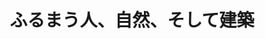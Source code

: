 ﻿---
title: "ふるまう人、自然、そして建築"
category: "環境・社会理工学院"
vol: 75
interviewee: "塚本 由晴"
url: "http://www.arch.titech.ac.jp/tsukamoto_lab/about.htm"
tags: ["設計","自然","都市","建築","デザイン"]
pdf: "75-2-tsukamoto.pdf"
career: ""
preface: "塚本研究室では、建築意匠について研究をしている。建築意匠とは、人や建物、都市のあり方をデザインする学問である。これらのあり方は時代とともに変化するため、人や自然、建築のふるまいを観察することが研究を行う上で重要になる。ゆえに、塚本研究室ではさまざまな都市リサーチやフィールドワークを行っている。その経験をもとに手がけたデザインは、住宅やビルの設計、美術展への出展から都市計画に至るまで、とても幅広い。建築家である塚本先生が目指す建築とは、いったいどんなものなのだろうか。"
---
